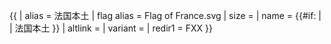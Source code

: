 {{ {{{1<noinclude>|country showdata</noinclude>}}}
| alias           = 法国本土
| flag alias = Flag of France.svg
| size = {{{size|}}}
| name = {{#if: {{{name|}}} | {{{name|}}} | 法国本土 }}
| altlink = {{{altlink|}}}
| variant = {{{variant|}}}
<noinclude>
| redir1 = FXX
</noinclude>
}}